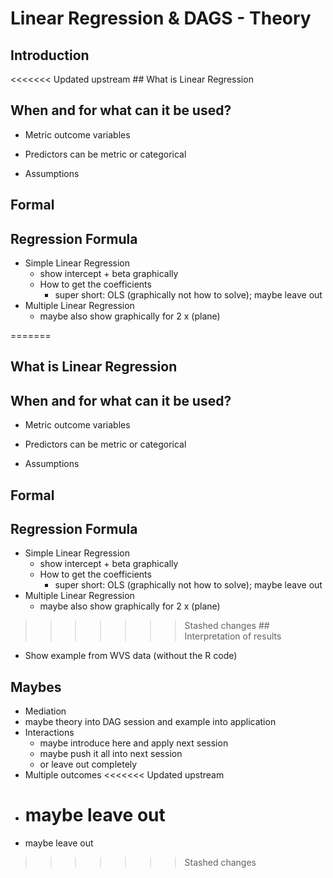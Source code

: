 # Linear Regression & DAGS - Theory {#lin-t}

## Introduction

<<<<<<< Updated upstream
## What is Linear Regression

## When and for what can it be used?

* Metric outcome variables
* Predictors can be metric or categorical

* Assumptions

## Formal

## Regression Formula

* Simple Linear Regression
  * show intercept + beta graphically
  * How to get the coefficients
    * super short: OLS (graphically not how to solve); maybe leave out
* Multiple Linear Regression
  * maybe also show graphically for 2 x (plane)



=======

## What is Linear Regression

## When and for what can it be used?

* Metric outcome variables
* Predictors can be metric or categorical

* Assumptions

## Formal

## Regression Formula

* Simple Linear Regression
  * show intercept + beta graphically
  * How to get the coefficients
    * super short: OLS (graphically not how to solve); maybe leave out
* Multiple Linear Regression
  * maybe also show graphically for 2 x (plane)



>>>>>>> Stashed changes
## Interpretation of results

* Show example from WVS data (without the R code)

## Maybes

*	Mediation
  * maybe theory into DAG session and example into application
* Interactions
  * maybe introduce here and apply next session
  * maybe push it all into next session
  * or leave out completely
*	Multiple outcomes
<<<<<<< Updated upstream
  * maybe leave out
=======
  * maybe leave out
  
>>>>>>> Stashed changes
